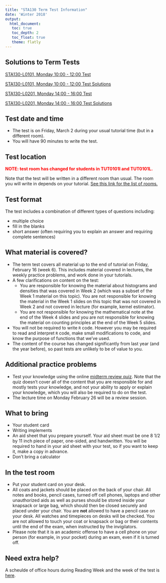 ```yaml
---
title: "STA130 Term Test Information"
date: 'Winter 2018'
output: 
  html_document:
   toc: true
   toc_depth: 2
   toc_float: true 
   theme: flatly
---
```


## Solutions to Term Tests

[STA130-L0101, Monday 10:00 - 12:00 Test](NCbirths_test.pdf)

[STA130-L0101, Monday 10:00 - 12:00 Test Solutions](NCbirths_test_solutions_versiongiven.pdf)

[STA130-L0201, Monday 14:00 - 16:00 Test](diamonds_test.pdf)

[STA130-L0201, Monday 14:00 - 16:00 Test Solutions](diamonds_test-solutions.pdf)

## Test date and time

- The test is on Friday, March 2 during your usual tutorial time (but in a different room).  
- You will have 90 minutes to write the test.


## Test location 

<span style="color:red">**NOTE: test room has changed for students in TUT0101I and TUT0101L.**</span>

Note that the test will be written in a different room than usual.  The room you will write in depends on your tutorial.  [See this link for the list of rooms.](TestRooms.pdf)

## Test format 

The test includes a combination of different types of questions including:

- multiple choice
- fill in the blanks
- short answer (often requiring you to explain an answer and requiring complete sentences)


## What material is covered? 

- The term test covers all material up to the end of tutorial on Friday, February 16 (week 6).  This includes material covered in lectures, the weekly practice problems, and work done in your tutorials.
- A few clarifications on content on the test: 
    - You are responsible for knowing the material about histograms and densities that was covered in Week 2 (which was a subset of the Week 1 material on this topic).  You are not responsible for knowing the material in the Week 1 slides on this topic that was not covered in Week 2 and not covered in lecture (for example, kernel estimator).  
    - You are not responsible for knowing the mathematical note at the end of the Week 4 slides and you are not responsible for knowing the material on counting principles at the end of the Week 5 slides.
- You will not be required to write `R` code.  However you may be required to read and interpret `R` code, make small modifications to code, and know the purpose of functions that we've used.
- The content of the course has changed significantly from last year (and the year before), so past tests are unlikely to be of value to you.  


## Additional practice problems 


- Test your knowledge using the online [midterm review quiz](http://52.235.36.76:3838/STA130MidtermReview/).  Note that the quiz doesn't cover all of the content that you are responsible for and mostly tests your knowledge, and not your ability to apply or explain your knowledge, which you will also be required to do on the test.
- The lecture time on Monday February 26 will be a review session.

## What to bring 


- Your student card
- Writing implements 
- An aid sheet that you prepare yourself.  Your aid sheet must be one 8 1/2 by 11 inch piece of paper, one-sided, and handwritten.  You will be required to hand in your aid sheet with your test, so if you want to keep it, make a copy in advance.
- Don't bring a calculator


## In the test room 

- Put your student card on your desk.
- All coats and jackets should be placed on the back of your chair. All notes and books, pencil cases, turned off cell phones, laptops and other unauthorized aids as well as purses should be stored inside your knapsack or large bag, which should then be closed securely and placed under your chair. You are **not** allowed to have a pencil case on your desk. All watches and timepieces on desks will be checked. You are not allowed to touch your coat or knapsack or bag or their contents until the end of the exam, when instructed by the invigilators. 
- Please note that it is an academic offense to have a cell phone on your person (for example, in your pocket) during an exam, even if it is turned off.

## Need extra help? 

A scheulde of office hours during Reading Week and the week of the test is [here](sta130_OHs_ReadingWeekTest.pdf).





